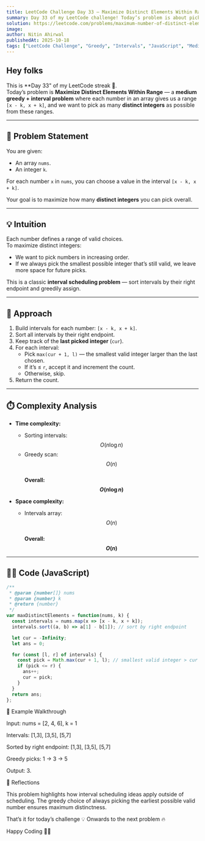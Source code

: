 ```yaml
---
title: LeetCode Challenge Day 33 — Maximize Distinct Elements Within Range  
summary: Day 33 of my LeetCode challenge! Today’s problem is about picking distinct integers from flexible ranges. I explain the greedy interval strategy, why sorting by endpoints works, analyze complexity, and share my JavaScript solution.  
solution: https://leetcode.com/problems/maximum-number-of-distinct-elements-after-operations/solutions/7292869/3397-maximum-number-of-distinct-elements-h5lr
image:  
author: Nitin Ahirwal  
publishedAt: 2025-10-18  
tags: ["LeetCode Challenge", "Greedy", "Intervals", "JavaScript", "Medium", "Portfolio"]  
---
```


## Hey folks

This is **Day 33" of my LeetCode streak 🚀.  
Today’s problem is **Maximize Distinct Elements Within Range** — a **medium greedy + interval problem** where each number in an array gives us a range `[x - k, x + k]`, and we want to pick as many **distinct integers** as possible from these ranges.

---

## 📌 Problem Statement

You are given:

- An array `nums`.  
- An integer `k`.  

For each number `x` in `nums`, you can choose a value in the interval `[x - k, x + k]`.  

Your goal is to maximize how many **distinct integers** you can pick overall.

---

## 💡 Intuition

Each number defines a range of valid choices.  
To maximize distinct integers:
- We want to pick numbers in increasing order.  
- If we always pick the smallest possible integer that’s still valid, we leave more space for future picks.  

This is a classic **interval scheduling problem** — sort intervals by their right endpoint and greedily assign.

---

## 🔑 Approach

1. Build intervals for each number: `[x - k, x + k]`.  
2. Sort all intervals by their right endpoint.  
3. Keep track of the **last picked integer** (`cur`).  
4. For each interval:
   - Pick `max(cur + 1, l)` — the smallest valid integer larger than the last chosen.  
   - If it’s ≤ `r`, accept it and increment the count.  
   - Otherwise, skip.  
5. Return the count.

---

## ⏱️ Complexity Analysis

- **Time complexity:**  
  - Sorting intervals: $$O(n \log n)$$  
  - Greedy scan: $$O(n)$$  
  **Overall: $$O(n \log n)$$**

- **Space complexity:**  
  - Intervals array: $$O(n)$$  
  **Overall: $$O(n)$$**

---

## 🧑‍💻 Code (JavaScript)

```javascript
/**
 * @param {number[]} nums
 * @param {number} k
 * @return {number}
 */
var maxDistinctElements = function(nums, k) {
  const intervals = nums.map(x => [x - k, x + k]);
  intervals.sort((a, b) => a[1] - b[1]); // sort by right endpoint

  let cur = -Infinity;
  let ans = 0;

  for (const [l, r] of intervals) {
    const pick = Math.max(cur + 1, l); // smallest valid integer > cur
    if (pick <= r) {
      ans++;
      cur = pick;
    }
  }
  return ans;
};
```

🧪 Example Walkthrough

Input:
nums = [2, 4, 6], k = 1

Intervals: [1,3], [3,5], [5,7]

Sorted by right endpoint: [1,3], [3,5], [5,7]

Greedy picks: 1 → 3 → 5

Output: 3.

🎥 Reflections

This problem highlights how interval scheduling ideas apply outside of scheduling.
The greedy choice of always picking the earliest possible valid number ensures maximum distinctness.

That’s it for today’s challenge 💡
Onwards to the next problem 🔥

Happy Coding 👨‍💻
